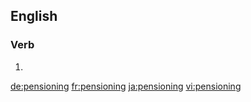 ==English==

===Verb===
{{head|en|present participle}}

# {{present participle of|pension|lang=en}}

[[de:pensioning]]
[[fr:pensioning]]
[[ja:pensioning]]
[[vi:pensioning]]